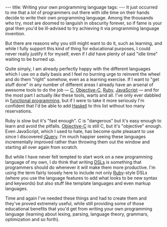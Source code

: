 ---
title: Writing your own programming language
tags:
---
It just occurred to me that a ''lot'' of programmers out there with idle time on their hands decide to write their own programming language. Among the thousands who try, most are doomed to languish in obscurity forever, so if fame is your goal then you'd be ill-advised to try achieving it via programming language invention.

But there are reasons why you still might want to do it, such as learning, and while I fully support this kind of thing for educational purposes, I could never really justify it for myself, even if I ''did'' have plenty of said "idle time" waiting to be burned up.

Quite simply, I am already perfectly happy with the different languages which I use on a daily basis and I feel no burning urge to reinvent the wheel and do them "right" somehow, even as a learning exercise. If I want to "get stuff done" in any number of different areas I already have an arsenal of awesome tools to do the job &mdash; [[C]], [[Objective-C]], [[Ruby]], [[JavaScript]] &mdash; and for the most part I actually ''like'' these tools, warts and all. I've only ever dabbled in [[functional programming]], but if I were to take it more seriously I'm confident that I'd be able to add [[Haskell]] to this list without too many reservations.

Ruby is slow but it's "fast enough". C is "dangerous" but it's easy enough to learn and avoid the pitfalls. [[Objective-C]] is still C, but it's "objective" enough. Even JavaScript, which I used to hate, has become quite pleasant to use since I discovered [[jQuery]]. I'm much happier seeing these languages incrementally improved rather than throwing them out the window and starting all over again from scratch.

But while I have never felt tempted to start work on a new programming language of my own, I ''do'' think that writing [[DSLs]] ''is'' something that programmers should do whenever it will make them more productive. I'm using the term fairly loosely here to include not only [[Ruby]]-style DSLs (where you use the language features to add what looks to be new syntax and keywords) but also stuff like template languages and even markup languages.

Time and again I've needed these things and had to create them and they've proved extremely useful, while still providing some of those educational benefits that you'd get from writing your own programming language (learning about lexing, parsing, language theory, grammars, optimization and so forth).
